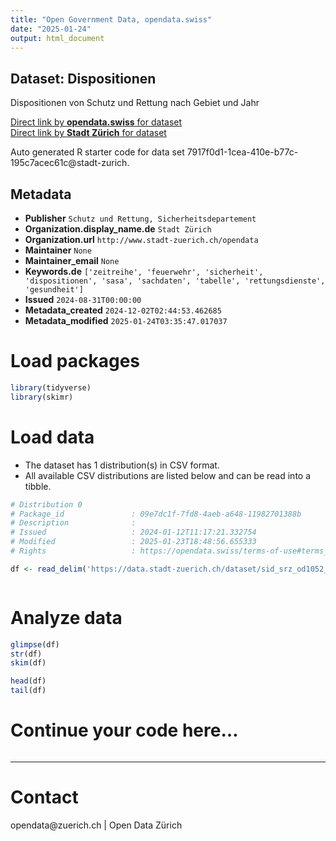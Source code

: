 ```yaml
---
title: "Open Government Data, opendata.swiss"
date: "2025-01-24"
output: html_document
---
```


## Dataset: Dispositionen

Dispositionen von Schutz und Rettung nach Gebiet und Jahr

[Direct link by **opendata.swiss** for dataset](https://opendata.swiss/de/dataset/dispositionen)<br>
[Direct link by **Stadt Zürich** for dataset](https://data.stadt-zuerich.ch/dataset/sid_srz_od1052_dispositionen_jahr_gebiet)

Auto generated R starter code for data set 7917f0d1-1cea-410e-b77c-195c7acec61c@stadt-zurich.

## Metadata

- **Publisher** `Schutz und Rettung, Sicherheitsdepartement`
- **Organization.display_name.de** `Stadt Zürich`
- **Organization.url** `http://www.stadt-zuerich.ch/opendata`
- **Maintainer** `None`
- **Maintainer_email** `None`
- **Keywords.de** `['zeitreihe', 'feuerwehr', 'sicherheit', 'dispositionen', 'sasa', 'sachdaten', 'tabelle', 'rettungsdienste', 'gesundheit']`
- **Issued** `2024-08-31T00:00:00`
- **Metadata_created** `2024-12-02T02:44:53.462685`
- **Metadata_modified** `2025-01-24T03:35:47.017037`


# Load packages

```r

library(tidyverse)
library(skimr)

```

# Load data

-   The dataset has 1 distribution(s) in CSV format.
-   All available CSV distributions are listed below and can be read into a tibble.

```r

# Distribution 0
# Package_id               : 09e7dc1f-7fd8-4aeb-a648-11982701388b
# Description              : 
# Issued                   : 2024-01-12T11:17:21.332754
# Modified                 : 2025-01-23T18:48:56.655333
# Rights                   : https://opendata.swiss/terms-of-use#terms_open

df <- read_delim('https://data.stadt-zuerich.ch/dataset/sid_srz_od1052_dispositionen_jahr_gebiet/download/GES105OD1052.csv')



```

# Analyze data

```r

glimpse(df)
str(df)
skim(df)

head(df)
tail(df)

```

# Continue your code here...

```r

```

------------------------------------------------------------------------

# Contact

opendata@zuerich.ch | Open Data Zürich
